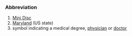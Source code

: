 ===Abbreviation===
#[[Mini Disc]]
#[[Maryland]] (US state)
#symbol indicating a medical degree, [[physician]] or [[doctor]]